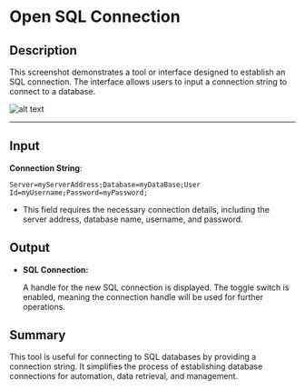 # Open SQL Connection

## **Description**

This screenshot demonstrates a tool or interface designed to establish an SQL connection. The interface allows users to input a connection string to connect to a database.

![alt text](../../assets/database/open-sql-connection.png)

---

## **Input**

**Connection String**:

  ```plaintext
  Server=myServerAddress;Database=myDataBase;User Id=myUsername;Password=myPassword;
```

- This field requires the necessary connection details, including the server address, database name, username, and password.

## **Output**

- **SQL Connection:**

    A handle for the new SQL connection is displayed.
The toggle switch is enabled, meaning the connection handle will be used for further operations.

## **Summary**

This tool is useful for connecting to SQL databases by providing a connection string. It simplifies the process of establishing database connections for automation, data retrieval, and management.